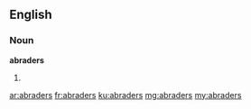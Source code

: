==English==

===Noun===
'''abraders'''
# {{plural of|abrader}}

[[ar:abraders]]
[[fr:abraders]]
[[ku:abraders]]
[[mg:abraders]]
[[my:abraders]]